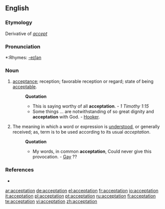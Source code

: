 ==English==

===Etymology===
Derivative of ''[[accept]]''

===Pronunciation===
*:Rhymes: [[Rhymes:English:-eɪʃǝn|-eɪʃǝn]]

===Noun===
{{en-noun}}

# {{obsolete}} [[acceptance]]; reception; favorable reception or regard; state of being [[acceptable]]. 
#:'''Quotation'''
#:*This is saying worthy of all '''acceptation'''. - ''1 Timothy 1:15'' 
#:*Some things ... are notwithstanding of so great dignity and '''acceptation''' with God. - [[Hooker]]. 
#The meaning in which a word or expression is [[understood]], or generally received; as, term is to be used according to its usual ''acceptation''.
#:'''Quotation'''
#:*My words, in common '''acceptation''', Could never give this provocation. - [[Gay]] ??

===References===
*{{R:1913}}

[[ar:acceptation]]
[[de:acceptation]]
[[el:acceptation]]
[[fr:acceptation]]
[[io:acceptation]]
[[it:acceptation]]
[[pl:acceptation]]
[[pt:acceptation]]
[[ru:acceptation]]
[[fi:acceptation]]
[[te:acceptation]]
[[vi:acceptation]]
[[zh:acceptation]]
